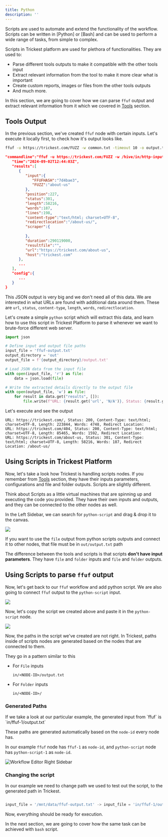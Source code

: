 ```yaml
---
title: Python
description: ''
---
```


Scripts are used to automate and extend the functionality of the workflow. Scripts can be written in [Python] or [Bash] and can be used to perform a wide range of tasks, from simple to complex.

Scripts in Trickest platform are used for plethora of functionalities. They are used to:

* Parse different tools outputs to make it compatible with the other tools input
* Extract relevant information from the tool to make it more clear what is important
* Create custom reports, images or files from the other tools outputs
* And much more.

In this section, we are going to cover how we can parse `ffuf` output and extract relevant information from it which we covered in [Tools](../tools) section.

## Tools Output


In the previous section, we've created `ffuf` node with certain inputs. Let's execute it locally first, to check how it's output looks like.

```bash
ffuf -u https://trickest.com/FUZZ -w common.txt -timeout 10 -o output.txt
```


```json
"commandline":"ffuf -u https://trickest.com/FUZZ -w /hive/in/http-input-1/common.txt -timeout 10 -o /hive/out/output.txt",
   "time":"2024-09-02T12:44:03Z",
   "results":[
      {
         "input":{
            "FFUFHASH":"7d4bae3",
            "FUZZ":"about-us"
         },
         "position":227,
         "status":301,
         "length":58216,
         "words":187,
         "lines":198,
         "content-type":"text/html; charset=UTF-8",
         "redirectlocation":"/about-us/",
         "scraper":{
            
         },
         "duration":290119000,
         "resultfile":"",
         "url":"https://trickest.com/about-us",
         "host":"trickest.com"
      },
      ...
   ],
   "config":{
      ...
   }
}
```

This JSON output is very big and we don't need all of this data. We are interested in what URLs are found with additional data around them. These are `url`, `status`, `content-type`, `length`, `words`, `redirectlocation`.

Let's create a simple `python` script which will extract this data, and learn how to use this script in Trickest Platform to parse it whenever we want to brute-force different web server.


```python
import json

# Define input and output file paths
input_file = 'ffuf-output.txt'
output_directory = 'out'
output_file = f'{output_directory}/output.txt'

# Load JSON data from the input file
with open(input_file, 'r') as file:
    data = json.load(file)

# Write the extracted details directly to the output file
with open(output_file, 'w') as file:
    for result in data.get("results", []):
        file.write(f"URL: {result.get('url', 'N/A')}, Status: {result.get('status', 'N/A')}, Content-Type: {result.get('content-type', 'N/A')}, Length: {result.get('length', 'N/A')}, Words: {result.get('words', 'N/A')}, Redirect Location: {result.get('redirectlocation', 'N/A')}\n")
```

Let's execute and see the output

```
URL: https://trickest.com/, Status: 200, Content-Type: text/html; charset=UTF-8, Length: 223844, Words: 4748, Redirect Location: 
URL: https://trickest.com/404, Status: 200, Content-Type: text/html; charset=UTF-8, Length: 85465, Words: 1592, Redirect Location: 
URL: https://trickest.com/about-us, Status: 301, Content-Type: text/html; charset=UTF-8, Length: 58216, Words: 187, Redirect Location: /about-us/
```

## Using Scripts in Trickest Platform

Now, let's take a look how Trickest is handling scripts nodes. If you remember from [Tools](tools) section, they have their inputs parameters, configurations and file and folder outputs. Scripts are slightly different.

Think about Scripts as a little virtual machines that are spinning up and executing the code you provided. They have their own inputs and outputs, and they can be connected to the other nodes as well.

In the Left Sidebar, we can search for `python-script` and drag & drop it to the canvas.

<Frame caption="Python Script Node example">
 <img src="/images/python-script.png"></img>
</Frame>

<Tip>If you want to use the `file` output from python scripts outputs and connect it to other nodes, that file must be in `out/output.txt` path</Tip>


The difference between the tools and scripts is that scripts **don't have input parameters**. They have `file` and `folder` inputs and `file` and `folder` outputs.

## Using Scripts to parse `ffuf` output

Now, let's get back to our `ffuf` workflow and add python script. We are also going to connect `ffuf` output to the `python-script` input.

<Frame caption="Connecting Python Script to `ffuf`">
 <img src="/images/python-script-ffuf.gif"></img>
</Frame>

Now, let's copy the script we created above and paste it in the `python-script` node.

<Frame caption="Pasting the script">
 <img src="/images/python-script-paste-script.gif"></img>
</Frame>

Now, the paths in the script we've created are not right. In Trickest, paths inside of scripts nodes are generated based on the nodes that are connected to them.

They go in a pattern similar to this

* For `File` inputs

   ```
   in/<NODE-ID>/output.txt

* For `Folder` inputs

   ```
   in/<NODE-ID>/
   ```

### Generated Paths

<div style={{ display: 'flex', alignItems: 'left' }}>
  <div style={{ flex: '1', paddingRight: '20px' }}>
    If we take a look at our particular example, the generated input from `ffuf` is
   `in/ffuf-1/output.txt`

   These paths are generated automatically based on the `node-id` every node has.

   In our example `ffuf` node has `ffuf-1` as `node-id`,
   and `python-script` node has `python-script-1` as `node-id`.
  </div>
  <div style={{ flex: '2' }}>
  <Frame>
    <img src="/images/ffuf-input-script.png" alt="Workflow Editor Right Sidebar" style={{ width: '200px', height: '100%' }} />
  </Frame>
  </div>
  </div>

### Changing the script

In our example we need to change path we used to test out the script, to the generated path in Trickest.

```python

input_file = '/mnt/data/ffuf-output.txt' -> input_file = 'in/ffuf-1/output.txt'

```

Now, everything should be ready for execution. 

In the next section, we are going to cover how the same task can be achieved with `bash` script.

